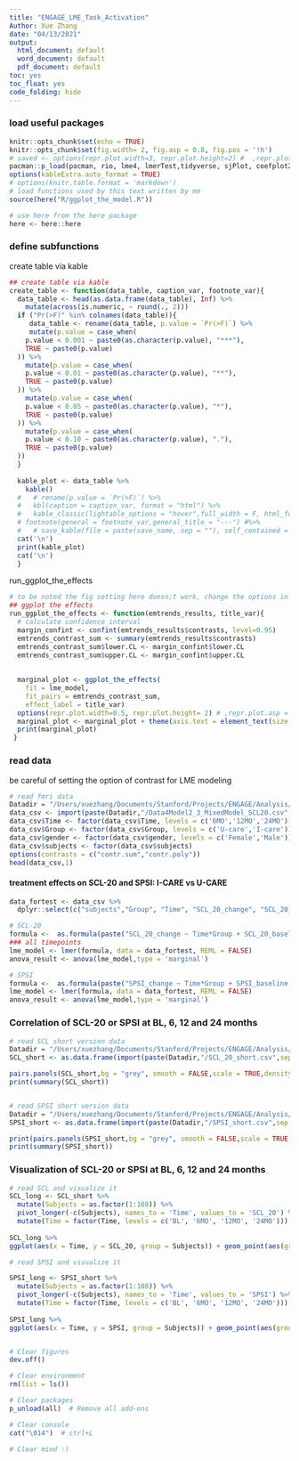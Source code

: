 ```yaml
---
title: "ENGAGE_LME_Task_Activation"
Author: Xue Zhang
date: "04/13/2021"
output:
  html_document: default
  word_document: default
  pdf_document: default
toc: yes
toc_float: yes
code_folding: hide
---
```


### load useful packages
```r
knitr::opts_chunk$set(echo = TRUE)
knitr::opts_chunk$set(fig.width= 2, fig.asp = 0.8, fig.pos = '!h')
# saved <- options(repr.plot.width=3, repr.plot.height=2) #  ,repr.plot.asp = 0.8
pacman::p_load(pacman, rio, lme4, lmerTest,tidyverse, sjPlot, coefplot2, performance, see, broom.mixed, kableExtra, janitor, ggeffects, dplyr, gridExtra, qqplotr, emmeans, pbkrtest, knitr,ggpubr, here, table1, psych, rmcorr, corrplot)
options(kableExtra.auto_format = TRUE)
# options(knitr.table.format = 'markdown')
# load functions used by this text written by me
source(here("R/ggplot_the_model.R"))

# use here from the here package
here <- here::here


```

### define subfunctions
create table via kable
```r
## create table via kable
create_table <- function(data_table, caption_var, footnote_var){
  data_table <- head(as.data.frame(data_table), Inf) %>%
    mutate(across(is.numeric, ~ round(., 2)))
  if ("Pr(>F)" %in% colnames(data_table)){
     data_table <- rename(data_table, p.value = `Pr(>F)`) %>%
     mutate(p.value = case_when(
    p.value < 0.001 ~ paste0(as.character(p.value), "***"),
    TRUE ~ paste0(p.value)
  )) %>%
    mutate(p.value = case_when(
    p.value < 0.01 ~ paste0(as.character(p.value), "**"),
    TRUE ~ paste0(p.value)
  )) %>%
    mutate(p.value = case_when(
    p.value < 0.05 ~ paste0(as.character(p.value), "*"),
    TRUE ~ paste0(p.value)
  )) %>%
    mutate(p.value = case_when(
    p.value < 0.10 ~ paste0(as.character(p.value), "."),
    TRUE ~ paste0(p.value)
  ))
  }
  
  kable_plot <- data_table %>%
    kable()
  #   # rename(p.value = `Pr(>F)`) %>%
  #   kbl(caption = caption_var, format = "html") %>%
  #   kable_classic(lightable_options = "hover",full_width = F, html_font = "Arial",  font_size = 10) %>%
  # footnote(general = footnote_var,general_title = "---") #%>%
  #   # save_kable(file = paste(save_name, sep = ""), self_contained = T)
  cat('\n')
  print(kable_plot)
  cat('\n')
  }

```

run_ggplot_the_effects
```r
# to be noted the fig setting here doesn;t work, change the options in ggplot_the_effects
## ggplot the effects
run_ggplot_the_effects <- function(emtrends_results, title_var){
  # calculate confidence interval
  margin_confint <- confint(emtrends_results$contrasts, level=0.95)
  emtrends_contrast_sum <- summary(emtrends_results$contrasts)
  emtrends_contrast_sum$lower.CL <- margin_confint$lower.CL
  emtrends_contrast_sum$upper.CL <- margin_confint$upper.CL
  
  
  marginal_plot <- ggplot_the_effects(
    fit = lme_model,
    fit_pairs = emtrends_contrast_sum,
    effect_label = title_var)
  options(repr.plot.width=0.5, repr.plot.height= 2) # ,repr.plot.asp = 0.8 doesn't work
  marginal_plot <- marginal_plot + theme(axis.text = element_text(size = 8))
  print(marginal_plot)
 }
```


### read data

be careful of setting the option of contrast for LME modeling

```r
# read fmri data
Datadir = "/Users/xuezhang/Documents/Stanford/Projects/ENGAGE/Analysis/engage/SPM/Level2/MixedModel/111_fMRI_stats_spikesonly_FD_fromFile_GO_NO_GO/NogovsGo/SCL_20/MixedModel_SCL20/DataforR"
data_csv <- import(paste(Datadir,"/Data4Model2_3_MixedModel_SCL20.csv",sep = ""))
data_csv$Time <- factor(data_csv$Time, levels = c('6MO','12MO','24MO'))
data_csv$Group <- factor(data_csv$Group, levels = c('U-care','I-care'))
data_csv$gender <- factor(data_csv$gender, levels = c('Female','Male'))
data_csv$subjects <- factor(data_csv$subjects)
options(contrasts = c("contr.sum","contr.poly"))
head(data_csv,1)
```

#### treatment effects on SCL-20 and SPSI: I-CARE vs U-CARE
```r
data_fortest <- data_csv %>%
  dplyr::select(c("subjects","Group", "Time", "SCL_20_change", "SCL_20_baseline", "SPSI_change", "SPSI_baseline"))

# SCL-20
formula <-  as.formula(paste("SCL_20_change ~ Time*Group + SCL_20_baseline +(1|subjects)", sep = ""))
### all timepoints
lme_model <- lmer(formula, data = data_fortest, REML = FALSE)
anova_result <- anova(lme_model,type = 'marginal')

# SPSI
formula <-  as.formula(paste("SPSI_change ~ Time*Group + SPSI_baseline +(1|subjects)", sep = ""))
lme_model <- lmer(formula, data = data_fortest, REML = FALSE)
anova_result <- anova(lme_model,type = 'marginal')

```



### Correlation of SCL-20 or SPSI at BL, 6, 12 and 24 months
```r
# read SCL short version data
Datadir = "/Users/xuezhang/Documents/Stanford/Projects/ENGAGE/Analysis/engage/SPM/Level2/MixedModel/111_fMRI_stats_spikesonly_FD_fromFile_GO_NO_GO/NogovsGo/SCL_20/MixedModel_SCL20/DataforR"
SCL_short <- as.data.frame(import(paste(Datadir,"/SCL_20_short.csv",sep = "")))

pairs.panels(SCL_short,bg = "grey", smooth = FALSE,scale = TRUE,density = TRUE,ellipses = FALSE, method = "pearson", pch = 19, lm = TRUE, show.points = TRUE, cor = TRUE, jiggle = FALSE, factor = 2, hist.col = 8, stars = TRUE, ci = TRUE,gap=0.5, cex.labels=1.5, cex.main=1, cex.axis = 1, cex.cor = 2, breaks = seq(0, 2.75, 0.275), xlim = c(0 , 2.75), ylim = c(0 , 2.75), main = "Correlation of SCL-20 at BL, 6MO and 12MO")  #, tck = c(0, 2)
print(summary(SCL_short))


# read SPSI short version data
Datadir = "/Users/xuezhang/Documents/Stanford/Projects/ENGAGE/Analysis/engage/SPM/Level2/MixedModel/111_fMRI_stats_spikesonly_FD_fromFile_GO_NO_GO/NogovsGo/SPSI/MixedModel_SPSI/DataforR"
SPSI_short <- as.data.frame(import(paste(Datadir,"/SPSI_short.csv",sep = "")))

print(pairs.panels(SPSI_short,bg = "grey", smooth = FALSE,scale = TRUE,density = TRUE,ellipses = FALSE, method = "pearson", pch = 19, lm = TRUE, show.points = TRUE, cor = TRUE, jiggle = FALSE, factor = 2, hist.col = 8, stars = TRUE, ci = TRUE,gap=0.5, cex.labels=1.5, cex.main=1, cex.axis = 1, cex.cor = 1, breaks = seq(0, 20, 2), xlim = c(0 , 20), ylim = c(0 , 20), main = "Correlation of SPSI at BL, 6MO and 12MO"))  #, tck = c(0, 2)
print(summary(SPSI_short))


```


### Visualization of SCL-20 or SPSI at BL, 6, 12 and 24 months
```r
# read SCL and visualize it
SCL_long <- SCL_short %>%
  mutate(Subjects = as.factor(1:108)) %>%
  pivot_longer(-c(Subjects), names_to = 'Time', values_to = 'SCL_20') %>%
  mutate(Time = factor(Time, levels = c('BL', '6MO', '12MO', '24MO')))
  
SCL_long %>% 
ggplot(aes(x = Time, y = SCL_20, group = Subjects)) + geom_point(aes(group = Subjects), size = 0.1, alpha = 0.5) + geom_line(alpha = 0.5, size = 0.1) +  stat_summary(aes(y = SCL_20, group = 1), fun.y=mean, geom="line", size = 0.25) + stat_summary(fun.y="mean", geom="point", aes(group = 1),size=0.5)

# read SPSI and visualize it

SPSI_long <- SPSI_short %>%
  mutate(Subjects = as.factor(1:108)) %>%
  pivot_longer(-c(Subjects), names_to = 'Time', values_to = 'SPSI') %>%
  mutate(Time = factor(Time, levels = c('BL', '6MO', '12MO', '24MO')))
  
SPSI_long %>% 
ggplot(aes(x = Time, y = SPSI, group = Subjects)) + geom_point(aes(group = Subjects), size = 0.1, alpha = 0.5) + geom_line(alpha = 0.5, size = 0.1) +  stat_summary(aes(y = SPSI, group = 1), fun.y=mean, geom="line", size = 0.25) + stat_summary(fun.y="mean", geom="point", aes(group = 1),size=0.5)



```


```r
# Clear figures
dev.off()

# Clear environment
rm(list = ls()) 

# Clear packages
p_unload(all)  # Remove all add-ons

# Clear console
cat("\014")  # ctrl+L

# Clear mind :)

```




